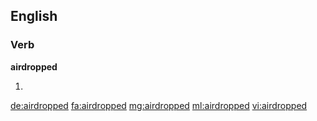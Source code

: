 ==English==

===Verb===
'''airdropped'''

# {{en-past of|airdrop}}

[[de:airdropped]]
[[fa:airdropped]]
[[mg:airdropped]]
[[ml:airdropped]]
[[vi:airdropped]]